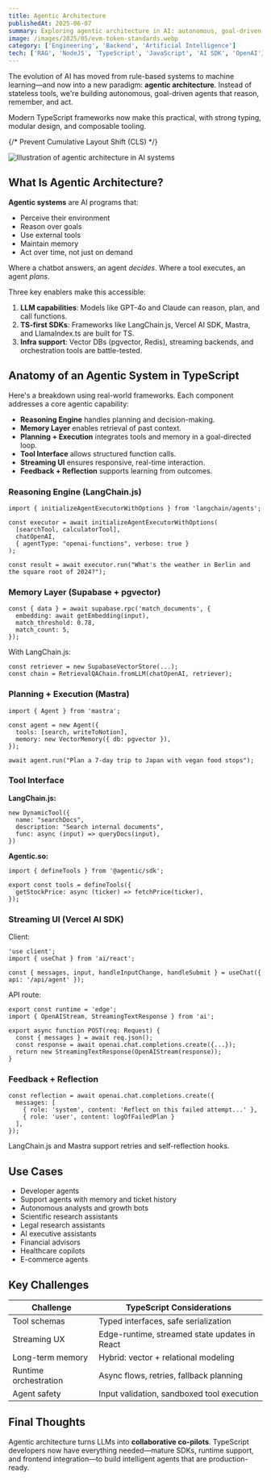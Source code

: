 ```yaml
---
title: Agentic Architecture
publishedAt: 2025-06-07
summary: Exploring agentic architecture in AI: autonomous, goal-driven systems using TypeScript
image: /images/2025/05/evm-token-standards.webp
category: ['Engineering', 'Backend', 'Artificial Intelligence']
tech: ['RAG', 'NodeJS', 'TypeScript', 'JavaScript', 'AI SDK', 'OpenAI']
---
```



The evolution of AI has moved from rule-based systems to machine learning—and now into a new paradigm: **agentic architecture**. Instead of stateless tools, we're building autonomous, goal-driven agents that reason, remember, and act.

Modern TypeScript frameworks now make this practical, with strong typing, modular design, and composable tooling.

{/* Prevent Cumulative Layout Shift (CLS) */}
<div className="min-h-[300px]">
  <img 
    src="/images/2025/05/evm-token-standards.webp"
    alt="Illustration of agentic architecture in AI systems"
    className="w-full"
  />
</div>


## What Is Agentic Architecture?

**Agentic systems** are AI programs that:

* Perceive their environment
* Reason over goals
* Use external tools
* Maintain memory
* Act over time, not just on demand

Where a chatbot answers, an agent *decides*. Where a tool executes, an agent *plans*.

Three key enablers make this accessible:

1. **LLM capabilities**: Models like GPT-4o and Claude can reason, plan, and call functions.
2. **TS-first SDKs**: Frameworks like LangChain.js, Vercel AI SDK, Mastra, and LlamaIndex.ts are built for TS.
3. **Infra support**: Vector DBs (pgvector, Redis), streaming backends, and orchestration tools are battle-tested.

## Anatomy of an Agentic System in TypeScript

Here's a breakdown using real-world frameworks. Each component addresses a core agentic capability:

* **Reasoning Engine** handles planning and decision-making.
* **Memory Layer** enables retrieval of past context.
* **Planning + Execution** integrates tools and memory in a goal-directed loop.
* **Tool Interface** allows structured function calls.
* **Streaming UI** ensures responsive, real-time interaction.
* **Feedback + Reflection** supports learning from outcomes.

### Reasoning Engine (LangChain.js)

```tsx
import { initializeAgentExecutorWithOptions } from 'langchain/agents';

const executor = await initializeAgentExecutorWithOptions(
  [searchTool, calculatorTool],
  chatOpenAI,
  { agentType: "openai-functions", verbose: true }
);

const result = await executor.run("What's the weather in Berlin and the square root of 2024?");
```

### Memory Layer (Supabase + pgvector)

```tsx
const { data } = await supabase.rpc('match_documents', {
  embedding: await getEmbedding(input),
  match_threshold: 0.78,
  match_count: 5,
});
```

With LangChain.js:

```tsx
const retriever = new SupabaseVectorStore(...);
const chain = RetrievalQAChain.fromLLM(chatOpenAI, retriever);
```

### Planning + Execution (Mastra)

```tsx
import { Agent } from 'mastra';

const agent = new Agent({
  tools: [search, writeToNotion],
  memory: new VectorMemory({ db: pgvector }),
});

await agent.run("Plan a 7-day trip to Japan with vegan food stops");
```

### Tool Interface

**LangChain.js:**

```tsx
new DynamicTool({
  name: "searchDocs",
  description: "Search internal documents",
  func: async (input) => queryDocs(input),
})
```

**Agentic.so:**

```tsx
import { defineTools } from '@agentic/sdk';

export const tools = defineTools({
  getStockPrice: async (ticker) => fetchPrice(ticker),
});
```

### Streaming UI (Vercel AI SDK)

Client:

```tsxx
'use client';
import { useChat } from 'ai/react';

const { messages, input, handleInputChange, handleSubmit } = useChat({ api: '/api/agent' });
```

API route:

```tsx
export const runtime = 'edge';
import { OpenAIStream, StreamingTextResponse } from 'ai';

export async function POST(req: Request) {
  const { messages } = await req.json();
  const response = await openai.chat.completions.create({...});
  return new StreamingTextResponse(OpenAIStream(response));
}
```

### Feedback + Reflection

```tsx
const reflection = await openai.chat.completions.create({
  messages: [
    { role: 'system', content: 'Reflect on this failed attempt...' },
    { role: 'user', content: logOfFailedPlan }
  ],
});
```

LangChain.js and Mastra support retries and self-reflection hooks.

## Use Cases

* Developer agents
* Support agents with memory and ticket history
* Autonomous analysts and growth bots
* Scientific research assistants
* Legal research assistants
* AI executive assistants
* Financial advisors
* Healthcare copilots
* E-commerce agents

## Key Challenges

| Challenge             | TypeScript Considerations                     |
| --------------------- | --------------------------------------------- |
| Tool schemas          | Typed interfaces, safe serialization          |
| Streaming UX          | Edge-runtime, streamed state updates in React |
| Long-term memory      | Hybrid: vector + relational modeling          |
| Runtime orchestration | Async flows, retries, fallback planning       |
| Agent safety          | Input validation, sandboxed tool execution    |

## Final Thoughts

Agentic architecture turns LLMs into **collaborative co-pilots**. TypeScript developers now have everything needed—mature SDKs, runtime support, and frontend integration—to build intelligent agents that are production-ready.
